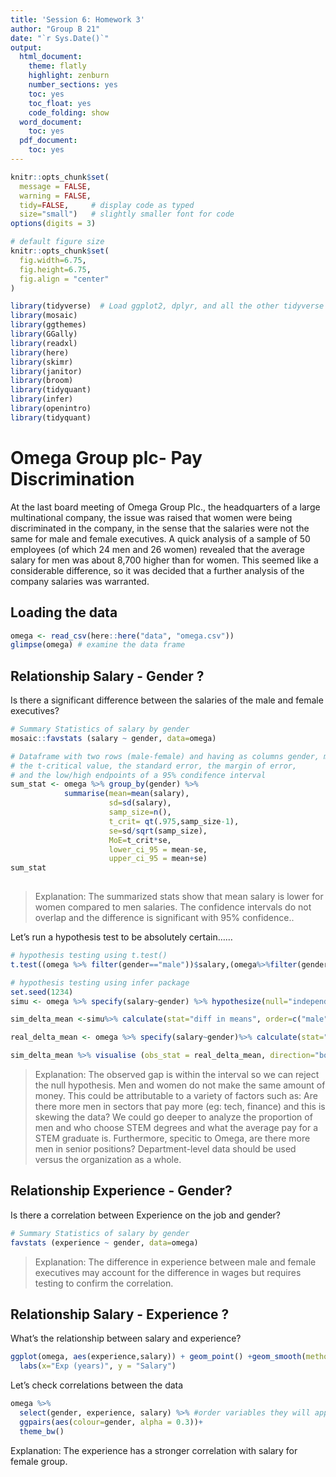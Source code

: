 ```yaml
---
title: 'Session 6: Homework 3'
author: "Group B 21"
date: "`r Sys.Date()`"
output:
  html_document:
    theme: flatly
    highlight: zenburn
    number_sections: yes
    toc: yes
    toc_float: yes
    code_folding: show
  word_document:
    toc: yes
  pdf_document:
    toc: yes
---
```



```r
knitr::opts_chunk$set(
  message = FALSE, 
  warning = FALSE, 
  tidy=FALSE,     # display code as typed
  size="small")   # slightly smaller font for code
options(digits = 3)

# default figure size
knitr::opts_chunk$set(
  fig.width=6.75, 
  fig.height=6.75,
  fig.align = "center"
)
```


```r
library(tidyverse)  # Load ggplot2, dplyr, and all the other tidyverse packages
library(mosaic)
library(ggthemes)
library(GGally)
library(readxl)
library(here)
library(skimr)
library(janitor)
library(broom)
library(tidyquant)
library(infer)
library(openintro)
library(tidyquant)
```


# Omega Group plc- Pay Discrimination


At the last board meeting of Omega Group Plc., the headquarters of a large multinational company, the issue was raised that women were being discriminated in the company, in the sense that the salaries were not the same for male and female executives. A quick analysis of a sample of 50 employees (of which 24 men and 26 women) revealed that the average salary for men was about 8,700 higher than for women. This seemed like a considerable difference, so it was decided that a further analysis of the company salaries was warranted. 


## Loading the data


```r
omega <- read_csv(here::here("data", "omega.csv"))
glimpse(omega) # examine the data frame
```

## Relationship Salary - Gender ?

Is there a significant difference between the salaries of the male and female executives?

```r
# Summary Statistics of salary by gender
mosaic::favstats (salary ~ gender, data=omega)

# Dataframe with two rows (male-female) and having as columns gender, mean, SD, sample size, 
# the t-critical value, the standard error, the margin of error, 
# and the low/high endpoints of a 95% condifence interval
sum_stat <- omega %>% group_by(gender) %>%
            summarise(mean=mean(salary),
                      sd=sd(salary),
                      samp_size=n(),
                      t_crit= qt(.975,samp_size-1),
                      se=sd/sqrt(samp_size),
                      MoE=t_crit*se,
                      lower_ci_95 = mean-se,
                      upper_ci_95 = mean+se)
sum_stat
                  
```
>
Explanation: The summarized stats show that mean salary is lower for women compared to men salaries. The confidence intervals do not overlap and the difference is significant with 95% confidence..

Let's run a hypothesis test to be absolutely certain......

```r
# hypothesis testing using t.test() 
t.test((omega %>% filter(gender=="male"))$salary,(omega%>%filter(gender=="female"))$salary)

# hypothesis testing using infer package
set.seed(1234)
simu <- omega %>% specify(salary~gender) %>% hypothesize(null="independence")%>%generate(reps=1000,type="permute")

sim_delta_mean <-simu%>% calculate(stat="diff in means", order=c("male","female"))

real_delta_mean <- omega %>% specify(salary~gender)%>% calculate(stat="diff in means", order=c("male","female"))

sim_delta_mean %>% visualise (obs_stat = real_delta_mean, direction="both")+labs(title="Wage gap by gender",subtitle="Observed difference in red")  

```

> 
Explanation: The observed gap is within the interval so we can reject the null hypothesis. Men and women do not make the same amount of money. This could be attributable to a variety of factors such as: Are there more men in sectors that pay more (eg: tech, finance) and this is skewing the data? We could go deeper to analyze the proportion of men and who choose STEM degrees and what the average pay for a STEM graduate is. Furthermore, specitic to Omega, are there more men in senior positions? Department-level data should be used versus the organization as a whole. 

## Relationship Experience - Gender?

Is there a correlation between Experience on the job and gender?

```r
# Summary Statistics of salary by gender
favstats (experience ~ gender, data=omega)

```


>
Explanation: The difference in experience between male and female executives may account for the difference in wages but requires testing to confirm the correlation.


## Relationship Salary - Experience ?

What's the relationship between salary and experience?


```r
ggplot(omega, aes(experience,salary)) + geom_point() +geom_smooth(method=lm) +
  labs(x="Exp (years)", y = "Salary")

```


Let's check correlations between the data


```r
omega %>% 
  select(gender, experience, salary) %>% #order variables they will appear in ggpairs()
  ggpairs(aes(colour=gender, alpha = 0.3))+
  theme_bw()
```

Explanation: The experience has a stronger correlation with salary for female group.

